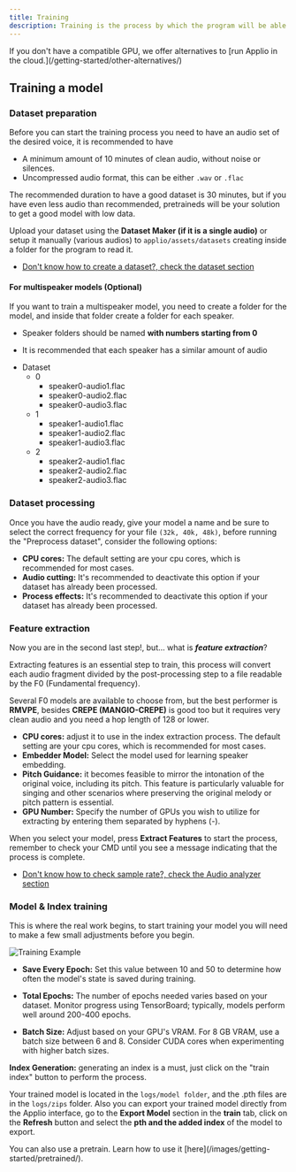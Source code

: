 ```yaml
---
title: Training
description: Training is the process by which the program will be able to clone any voice or sound via Self-Supervised Speech.
---
```



<Aside type="caution">
If you don't have a compatible GPU, we offer alternatives to [run Applio in the cloud.](/getting-started/other-alternatives/)
</Aside>

## Training a model

### Dataset preparation
Before you can start the training process you need to have an audio set of the desired voice, it is recommended to have
- A minimum amount of 10 minutes of clean audio, without noise or silences.
- Uncompressed audio format, this can be either `.wav` or `.flac`

The recommended duration to have a good dataset is 30 minutes, but if you have even less audio than recommended, pretraineds will be your solution to get a good model with low data.

Upload your dataset using the **Dataset Maker (if it is a single audio)** or setup it manually (various audios) to `applio/assets/datasets` creating inside a folder for the program to read it.

- [Don't know how to create a dataset?, check the dataset section](/guides/how-create-datasets/)

#### For multispeaker models (Optional)
If you want to train a multispeaker model, you need to create a folder for the model, and inside that folder create a folder for each speaker.

- Speaker folders should be named **with numbers starting from 0**

- It is recommended that each speaker has a similar amount of audio 

<FileTree>

- Dataset
  - 0
    - speaker0-audio1.flac
    - speaker0-audio2.flac
    - speaker0-audio3.flac
  - 1
    - speaker1-audio1.flac
    - speaker1-audio2.flac
    - speaker1-audio3.flac
  - 2
    - speaker2-audio1.flac
    - speaker2-audio2.flac
    - speaker2-audio3.flac

</FileTree>

### Dataset processing
Once you have the audio ready, give your model a name and be sure to select the correct frequency for your file `(32k, 40k, 48k)`, before running the "Preprocess dataset", consider the following options:

- **CPU cores:** The default setting are your cpu cores, which is recommended for most cases.
- **Audio cutting:** It's recommended to deactivate this option if your dataset has already been processed.
- **Process effects:** It's recommended to deactivate this option if your dataset has already been processed.

### Feature extraction

Now you are in the second last step!, but... what is ***feature extraction***?

Extracting features is an essential step to train, this process will convert each audio fragment divided by the post-processing step to a file readable by the F0 (Fundamental frequency).

Several F0 models are available to choose from, but the best performer is **RMVPE**, besides **CREPE (MANGIO-CREPE)** is good too but it requires very clean audio and you need a hop length of 128 or lower.
- **CPU cores:** adjust it to use in the index extraction process. The default setting are your cpu cores, which is recommended for most cases.
- **Embedder Model:** Select the model used for learning speaker embedding.
- **Pitch Guidance:** it becomes feasible to mirror the intonation of the original voice, including its pitch. This feature is particularly valuable for singing and other scenarios where preserving the original melody or pitch pattern is essential.
- **GPU Number:** Specify the number of GPUs you wish to utilize for extracting by entering them separated by hyphens (-).

When you select your model, press **Extract Features** to start the process, remember to check your CMD until you see a message indicating that the process is complete.

- [Don't know how to check sample rate?, check the Audio analyzer section](/images/getting-started/audio-analyzer/)

### Model & Index training
This is where the real work begins, to start training your model you will need to make a few small adjustments before you begin.

![Training Example](/images/training-example.png)

- **Save Every Epoch:** Set this value between 10 and 50 to determine how often the model's state is saved during training.

- **Total Epochs:** The number of epochs needed varies based on your dataset. Monitor progress using TensorBoard; typically, models perform well around 200-400 epochs.

- **Batch Size:** Adjust based on your GPU's VRAM. For 8 GB VRAM, use a batch size between 6 and 8. Consider CUDA cores when experimenting with higher batch sizes.

**Index Generation:** generating an index is a must, just click on the "train index" button to perform the process.

Your trained model is located in the `logs/model folder`, and the .pth files are in the `logs/zips` folder. Also you can export your trained model directly from the Applio interface, go to the **Export Model** section in the **train** tab, click on the **Refresh** button and select the **pth and the added index** of the model to export.

<Aside type="note">
You can also use a pretrain. Learn how to use it [here](/images/getting-started/pretrained/).
</Aside>